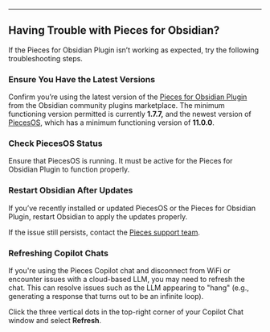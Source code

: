***

## Having Trouble with Pieces for Obsidian?

If the Pieces for Obsidian Plugin isn’t working as expected, try the following troubleshooting steps.

<on-device-storage />

### Ensure You Have the Latest Versions

Confirm you’re using the latest version of the <a target="_blank" href="https://obsidian.md/plugins?id=pieces-for-developers">Pieces for Obsidian Plugin</a> from the Obsidian community plugins marketplace. The minimum functioning version permitted is currently **1.7.7,** and the newest version of [PiecesOS](https://docs.pieces.app/products/core-dependencies/pieces-os), which has a minimum functioning version of **11.0.0**.

### Check PiecesOS Status

Ensure that PiecesOS is running. It must be active for the Pieces for Obsidian Plugin to function properly.

### Restart Obsidian After Updates

If you’ve recently installed or updated PiecesOS or the Pieces for Obsidian Plugin, restart Obsidian to apply the updates properly.

If the issue still persists, contact the <a target="_blank" href="https://getpieces.typeform.com/to/mCjBSIjF#docs-obsidian">Pieces support team</a>.

### Refreshing Copilot Chats

If you're using the Pieces Copilot chat and disconnect from WiFi or encounter issues with a cloud-based LLM, you may need to refresh the chat. This can resolve issues such as the LLM appearing to "hang" (e.g., generating a response that turns out to be an infinite loop).

Click the three vertical dots in the top-right corner of your Copilot Chat window and select **Refresh**.

<Image src="https://storage.googleapis.com/hashnode_product_documentation_assets/obsidian_plugin_assets/troubleshooting/refresh_copilot_chat_OBS.png" alt="" align="center" fullwidth="true" />
